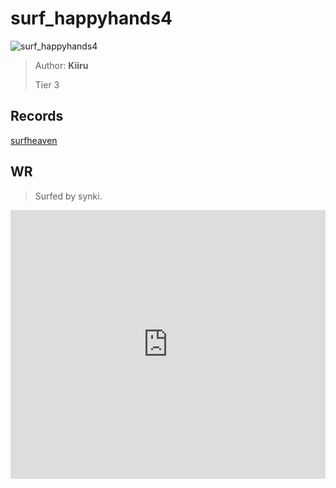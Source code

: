 
# surf_happyhands4

![surf_happyhands4](https://raw.githubusercontent.com/Sayt123/SurfMapPics/Maps-and-bonuses/csgo/surf_happyhands4.jpg)

> Author: **Kiiru**
>
> Tier 3

## Records

[surfheaven](https://surfheaven.eu/map/surf_happyhands4)

## WR

> Surfed by synki.

<iframe
width="100%"
height="430"
src="https://www.youtube.com/embed/hAbqfaxVADY"
frameborder="0"
allow="accelerometer; autoplay; clipboard-write; encrypted-media; gyroscope; picture-in-picture"
allowFullScreen
/>

```md

[Surf Timer] - им ٠ synkii finished in 01:02:88 (WR -00:00:52). Improving by 00:00:52
[Surf Timer] - им ٠ synkii beat the map record! Rank: 1/84
 

```
                